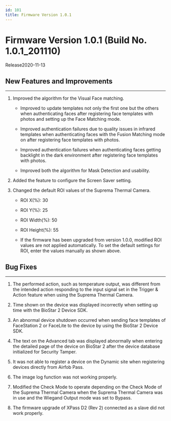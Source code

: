 ```yaml
---
id: 101
title: Firmware Version 1.0.1
---
```


# Firmware Version 1.0.1 (Build No. 1.0.1_201110)

Release<Separator/>2020-11-13

## New Features and Improvements

---

1. Improved the algorithm for the Visual Face matching.

    - Improved to update templates not only the first one but the others when authenticating faces after registering face templates with photos and setting up the Face Matching mode.

    - Improved authentication failures due to quality issues in infrared templates when authenticating faces with the Fusion Matching mode on after registering face templates with photos.

    - Improved authentication failures when authenticating faces getting backlight in the dark environment after registering face templates with photos.

    - Improved both the algorithm for Mask Detection and usability.

1. Added the feature to configure the Screen Saver setting.

1. Changed the default ROI values of the Suprema Thermal Camera.

    - ROI X(%): 30

    - ROI Y(%): 25

    - ROI Width(%): 50

    - ROI Height(%): 55

    - If the firmware has been upgraded from version 1.0.0, modified ROI values are not applied automatically. To set the default settings for ROI, enter the values manually as shown above.

## Bug Fixes

---

<BugLists>

1. The performed action, such as temperature output, was different from the intended action responding to the input signal set in the Trigger & Action feature when using the Suprema Thermal Camera.

1. Time shown on the device was displayed incorrectly when setting up time with the BioStar 2 Device SDK.

1. An abnormal device shutdown occurred when sending face templates of FaceStation 2 or FaceLite to the device by using the BioStar 2 Device SDK.

1. The text on the Advanced tab was displayed abnormally when entering the detailed page of the device on BioStar 2 after the device database initialized for Security Tamper.

1. It was not able to register a device on the Dynamic site when registering devices directly from Airfob Pass.

1. The image log function was not working properly.

1. Modified the Check Mode to operate depending on the Check Mode of the Suprema Thermal Camera when the Suprema Thermal Camera was in use and the Wiegand Output mode was set to Bypass.

1. The firmware upgrade of XPass D2 (Rev 2) connected as a slave did not work properly.

</BugLists>